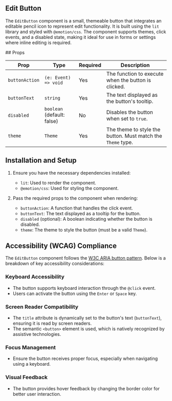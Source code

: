 

<Meta title="Components/Buttons/Edit Button" of={stories} />

## Edit Button

The `EditButton` component is a small, themeable button that integrates an editable pencil icon to
represent edit functionality. It is built using the `lit` library and styled with `@emotion/css`.
The component supports themes, click events, and a disabled state, making it ideal for use in forms
or settings where inline editing is required.

<Primary />
<Controls />
## Props

| **Prop**       | **Type**                   | **Required** | **Description**                                             |
| -------------- | -------------------------- | ------------ | ----------------------------------------------------------- |
| `buttonAction` | `(e: Event) => void`       | Yes          | The function to execute when the button is clicked.         |
| `buttonText`   | `string`                   | Yes          | The text displayed as the button's tooltip.                 |
| `disabled`     | `boolean` (default: false) | No           | Disables the button when set to `true`.                     |
| `theme`        | `Theme`                    | Yes          | The theme to style the button. Must match the `Theme` type. |

## Installation and Setup

1. Ensure you have the necessary dependencies installed:

   - `lit`: Used to render the component.
   - `@emotion/css`: Used for styling the component.

2. Pass the required props to the component when rendering:
   - `buttonAction`: A function that handles the click event.
   - `buttonText`: The text displayed as a tooltip for the button.
   - `disabled` (optional): A boolean indicating whether the button is disabled.
   - `theme`: The theme to style the button (must be a valid `Theme`).

## Accessibility (WCAG) Compliance

The `EditButton` component follows the
[W3C ARIA button pattern](https://www.w3.org/WAI/ARIA/apg/patterns/button/). Below is a breakdown of
key accessibility considerations:

### Keyboard Accessibility

- The button supports keyboard interaction through the `@click` event.
- Users can activate the button using the `Enter` or `Space` key.

### Screen Reader Compatibility

- The `title` attribute is dynamically set to the button's text (`buttonText`), ensuring it is read
  by screen readers.
- The semantic `<button>` element is used, which is natively recognized by assistive technologies.

### Focus Management

- Ensure the button receives proper focus, especially when navigating using a keyboard.

### Visual Feedback

- The button provides hover feedback by changing the border color for better user interaction.
